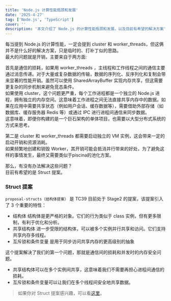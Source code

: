 ```yaml
---
title: 'Node.js 计算性能瓶颈和发展'
date: '2025-4-27'
tag: ['Node.js', 'TypeScript']
cover: ''
description: '本文介绍了 Node.js 的计算性能瓶颈和发展，以及目前有希望的解决方案'
---
```


每当提到 Node.js 的计算性能，一定会提到 cluster 和 worker_threads，但这俩并不是什么好的解决方案，只是临时的、打补丁似的思路。  
最大的问题就是开销，主要来自于两方面:  

首先是通信的损耗，如果用 worker_threads ，主线程和工作线程之间的通信主要通过消息传递。对于大量或复杂数据的传输，数据的序列化、反序列化和复制会带来显著的性能开销。虽然可以使用 SharedArrayBuffer 实现内存共享，但这需要更复杂的同步机制来避免竞态条件。  
如果使用 cluster，这个问题更严重，每个工作进程都是一个独立的 Node.js 进程，拥有独立的内存空间。这意味着工作进程之间无法直接共享内存中的数据。如果在应用中需要共享状态（例如用户会话、缓存数据等），需要借助外部存储（如数据库、缓存服务器 Redis 等）或通过 IPC 进行进程间通信来同步数据。  
这意味着，即便你构建的是一个巨石架构的单体项目，也需要以大型分布式系统的方式来思考。  

第二是 cluster 和 worker_threads 都需要启动独立的 VM 实例，这会带来一定的启动开销和资源消耗。  
如果频繁地创建和销毁 Worker，其开销可能会抵消并行带来的好处，为了避免这样的事情发生，最终又需要类似于piscina的池化方案。  

那么，有没有办法解决这些问题？  
目前有希望的是 Struct 提案。  

### Struct 提案
`proposal-structs（结构体提案）` 是 TC39 目前处于 Stage2 的提案，该提案引入了 3 个重要的特性：
- 结构体
结构体是更严格的对象。它们的行为类似于 class 实例，但有更多限制，有利于优化和分析。
- 共享结构体
进一步受限的结构体，可以被多个实例并行共享和访问。它们支持共享内存多线程。
- 互斥锁和条件变量
是用于同步访问共享内存的更高级别的抽象
  
这个提案解决了我们的第一个问题，那就是通信间的损耗和并发时的内存安全问题。  
- 共享结构体可以在多个实例间共享，这意味着我们不需要再担心进程间通信的损耗。  
- 互斥锁和条件变量可以让我们在多个线程间安全地共享数据。  

> 如果你对 Struct 提案感兴趣，可以看[这里](https://github.com/tc39/proposal-structs)。  

